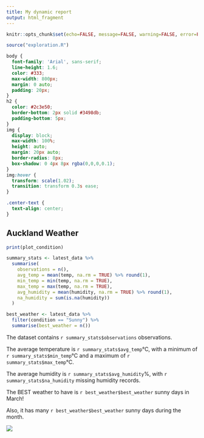 ---
title: My dynamic report
output: html_fragment
---

```{r setup, include=FALSE}
knitr::opts_chunk$set(echo=FALSE, message=FALSE, warning=FALSE, error=FALSE)

source("exploration.R")
```

```{css}
body {
  font-family: 'Arial', sans-serif;
  line-height: 1.6;
  color: #333;
  max-width: 800px;
  margin: 0 auto;
  padding: 20px;
}
h2 {
  color: #2c3e50;
  border-bottom: 2px solid #3498db;
  padding-bottom: 5px;
}
img {
  display: block;
  max-width: 100%;
  height: auto;
  margin: 20px auto;
  border-radius: 8px;
  box-shadow: 0 4px 8px rgba(0,0,0,0.1);
}
img:hover {
  transform: scale(1.02);
  transition: transform 0.3s ease;
}

.center-text {
  text-align: center;
}


```

## Auckland Weather

```{r}
print(plot_condition)

summary_stats <- latest_data %>%
  summarise(
    observations = n(),
    avg_temp = mean(temp, na.rm = TRUE) %>% round(1),
    min_temp = min(temp, na.rm = TRUE),
    max_temp = max(temp, na.rm = TRUE),
    avg_humidity = mean(humidity, na.rm = TRUE) %>% round(1),
    na_humidity = sum(is.na(humidity))
  )

best_weather <- latest_data %>%
  filter(condition == "Sunny") %>%
  summarise(best_weather = n())


```


The dataset contains `r summary_stats$observations` observations.

The average temperature is `r summary_stats$avg_temp`°C, with a minimum of `r summary_stats$min_temp`°C and a maximum of `r summary_stats$max_temp`°C.

The average humidity is `r summary_stats$avg_humidity`%, with `r summary_stats$na_humidity` missing humidity records.

The BEST weather to have is `r best_weather$best_weather` sunny days in March!

Also, it has many `r best_weather$best_weather` sunny days during the month.


![](https://media1.giphy.com/media/7DBRNZigHvtaRmw6UE/giphy.gif?cid=6c09b9526dzo0xxktqg53koj6gjj6erqd7jux6j405rt0a1x&ep=v1_internal_gif_by_id&rid=giphy.gif&ct=g)